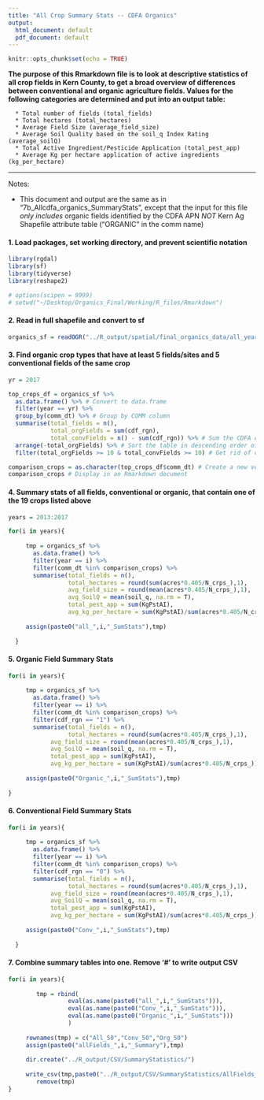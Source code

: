 ```yaml
---
title: "All Crop Summary Stats -- CDFA Organics"
output:
  html_document: default
  pdf_document: default
---
```


```r
knitr::opts_chunk$set(echo = TRUE)
```

**The purpose of this Rmarkdown file is to look at descriptive statistics of all crop fields in Kern County, to get a broad overview of differences between conventional and organic agriculture fields. Values for the following categories are determined and put into an output table: **  

      * Total number of fields (total_fields)
      * Total hectares (total_hectares)
      * Average Field Size (average_field_size)
      * Average Soil Quality based on the soil_q Index Rating (average_soilQ)
      * Total Active Ingredient/Pesticide Application (total_pest_app)
      * Average Kg per hectare application of active ingredients (kg_per_hectare)

***

Notes:

- This document and output are the same as in "7b_Allcdfa_organics_SummaryStats", except that the input for this file *only includes* organic fields identified by the CDFA APN *NOT* Kern Ag Shapefile attribute table ("ORGANIC" in the comm name)

#### 1. Load packages, set working directory, and prevent scientific notation
```r

library(rgdal)
library(sf)
library(tidyverse)
library(reshape2)

# options(scipen = 9999)
# setwd("~/Desktop/Organics_Final/Working/R_files/Rmarkdown")
```

#### 2. Read in full shapefile and convert to sf
```r

organics_sf = readOGR("../R_output/spatial/final_organics_data/all_years/all_years_organics.shp")

```

#### 3. Find organic crop types that have at least 5 fields/sites and 5 conventional fields of the same crop
```r

yr = 2017

top_crops_df = organics_sf %>% 
  as.data.frame() %>% # Convert to data.frame
  filter(year == yr) %>% 
  group_by(comm_dt) %>% # Group by COMM column
  summarise(total_fields = n(),
            total_orgFields = sum(cdf_rgn),
            total_convFields = n() - sum(cdf_rgn)) %>% # Sum the CDFA column. This tells us how much organic fields of each crop type there are
  arrange(-total_orgFields) %>% # Sort the table in descending order of number of fields per crop type
  filter(total_orgFields >= 10 & total_convFields >= 10) # Get rid of crops with fewer than ten organic fields

comparison_crops = as.character(top_crops_df$comm_dt) # Create a new vector with names of crops with at least five fields
comparison_crops # Display in an Rmarkdown document
```

#### 4. Summary stats of all fields, conventional or organic, that contain one of the 19 crops listed above
```r

years = 2013:2017

for(i in years){
    
     tmp = organics_sf %>% 
       as.data.frame() %>% 
       filter(year == i) %>% 
       filter(comm_dt %in% comparison_crops) %>% 
       summarise(total_fields = n(),
                 total_hectares = round(sum(acres*0.405/N_crps_),1),
                 avg_field_size = round(mean(acres*0.405/N_crps_),1),
                 avg_SoilQ = mean(soil_q, na.rm = T),
                 total_pest_app = sum(KgPstAI),
                 avg_kg_per_hectare = sum(KgPstAI)/sum(acres*0.405/N_crps_))
     
     assign(paste0("all_",i,"_SumStats"),tmp)
     
  }

```

#### 5. Organic Field Summary Stats
```r
for(i in years){
    
     tmp = organics_sf %>% 
       as.data.frame() %>% 
       filter(year == i) %>% 
       filter(comm_dt %in% comparison_crops) %>% 
       filter(cdf_rgn == "1") %>% 
       summarise(total_fields = n(),
                 total_hectares = round(sum(acres*0.405/N_crps_),1),
            avg_field_size = round(mean(acres*0.405/N_crps_),1),
            avg_SoilQ = mean(soil_q, na.rm = T),
            total_pest_app = sum(KgPstAI),
            avg_kg_per_hectare = sum(KgPstAI)/sum(acres*0.405/N_crps_))
     
     assign(paste0("Organic_",i,"_SumStats"),tmp)
     
}

```

#### 6. Conventional Field Summary Stats
```r
for(i in years){
    
     tmp = organics_sf %>% 
       as.data.frame() %>% 
       filter(year == i) %>%
       filter(comm_dt %in% comparison_crops) %>% 
       filter(cdf_rgn == "0") %>% 
       summarise(total_fields = n(),
                 total_hectares = round(sum(acres*0.405/N_crps_),1),
            avg_field_size = round(mean(acres*0.405/N_crps_),1),
            avg_SoilQ = mean(soil_q, na.rm = T),
            total_pest_app = sum(KgPstAI),
            avg_kg_per_hectare = sum(KgPstAI)/sum(acres*0.405/N_crps_))
     
     assign(paste0("Conv_",i,"_SumStats"),tmp)
     
  }
```

#### 7. Combine summary tables into one. Remove '#' to write output CSV
```r

for(i in years){
    
        tmp = rbind(
                 eval(as.name(paste0("all_",i,"_SumStats"))),
                 eval(as.name(paste0("Conv_",i,"_SumStats"))),
                 eval(as.name(paste0("Organic_",i,"_SumStats")))
                 )
     
     rownames(tmp) = c("All_50","Conv_50","Org_50")
     assign(paste0("allFields_",i,"_Summary"),tmp)
     
     dir.create("../R_output/CSV/SummaryStatistics/")
     
     write_csv(tmp,paste0("../R_output/CSV/SummaryStatistics/AllFields_summary_",i,".csv"))
        remove(tmp)
}
```

